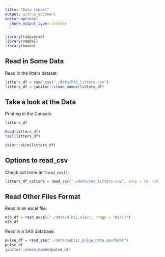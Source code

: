 ```yaml
---
title: "Data Import"
output: github_document
editor_options: 
  chunk_output_type: console
---
```


```r
library(tidyverse)
library(readxl)
library(haven)
```

## Read in Some Data

Read in the litters dataset.

```r
litters_df = read_csv("./data/FAS_litters.csv")
litters_df = janitor::clean_names(litters_df)
```

## Take a look at the Data

Printing in the Console.
```r
litters_df
```

```r
head(litters_df)
tail(litters_df)
```

```r
skimr::skim(litters_df)
```

## Options to read_csv

Check out more at `?read_csv()`. 

```r
litters_df_options = read_csv("./data/FAS_litters.csv", skip = 10, col_names = FALSE, na = c("", "NA", ".", 999))
```

## Read Other Files Format 

Read in an excel file.

```r
mlb_df = read_excel("./data/mlb11.xlsx", range = "A1:F7")
mlb_df
```

Read in a SAS database.

```r
pulse_df = read_sas("./data/public_pulse_data.sas7bdat")
pulse_df
janitor::clean_names(pulse_df)
```

```r

```

